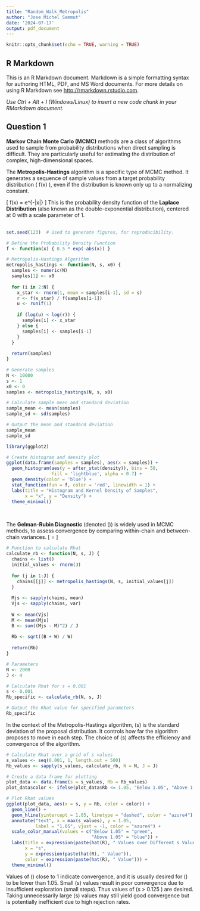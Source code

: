```yaml
---
title: "Random_Walk_Metropolis"
author: "Jose Michel Sammut"
date: '2024-07-17'
output: pdf_document
---
```


```r
knitr::opts_chunk$set(echo = TRUE, warning = TRUE)
```

## R Markdown


This is an R Markdown document. Markdown is a simple formatting syntax for authoring HTML, PDF, and MS Word documents. For more details on using R Markdown see <http://rmarkdown.rstudio.com>.

*Use Ctrl + Alt + I (Windows/Linux) to insert a new code chunk in your RMarkdown document.*

## Question 1

**Markov Chain Monte Carlo (MCMC)** methods are a class of algorithms used to sample from probability distributions when direct sampling is difficult. They are particularly useful for estimating the distribution of complex, high-dimensional spaces.

The **Metropolis-Hastings** algorithm is a specific type of MCMC method. It generates a sequence of sample values from a target probability distribution \( f(x) \), even if the distribution is known only up to a normalizing constant.

\[
\mathbf{Target \ Distribution:} \quad f(x) = \frac{1}{2} e^{-|x|}
\]
This is the probability density function of the **Laplace Distribution** (also known as the double-exponential distribution), centered at 0 with a scale parameter of 1.
\
\


```r
set.seed(123)  # Used to generate figures, for reproducibility.

# Define the Probability Density Function
f <- function(x) { 0.5 * exp(-abs(x)) }

# Metropolis-Hastings Algorithm
metropolis_hastings <- function(N, s, x0) {
  samples <- numeric(N)
  samples[1] <- x0
  
  for (i in 2:N) {
    x_star <- rnorm(1, mean = samples[i-1], sd = s)
    r <- f(x_star) / f(samples[i-1])
    u <- runif(1)
    
    if (log(u) < log(r)) {
      samples[i] <- x_star
    } else {
      samples[i] <- samples[i-1]
    }
  }
  
  return(samples)
}

# Generate samples
N <- 10000
s <- 1
x0 <- 0
samples <- metropolis_hastings(N, s, x0)

# Calculate sample mean and standard deviation
sample_mean <- mean(samples)
sample_sd <- sd(samples)

# Output the mean and standard deviation
sample_mean
sample_sd
```

```r
library(ggplot2)

# Create histogram and density plot
ggplot(data.frame(samples = samples), aes(x = samples)) +
  geom_histogram(aes(y = after_stat(density)), bins = 50, 
                 fill = 'lightblue', alpha = 0.7) +
  geom_density(color = 'blue') +
  stat_function(fun = f, color = 'red', linewidth = 1) +
  labs(title = "Histogram and Kernel Density of Samples",
       x = "x", y = "Density") +
  theme_minimal()

```

 <br /> 

The **Gelman-Rubin Diagnostic** (denoted \(\hat{R}\)) is widely used in MCMC methods, to assess convergence by comparing within-chain and between-chain variances. 
\[
\hat{R} = \sqrt{\frac{B + W}{W}} 
\]

```r
# Function to calculate Rhat
calculate_rb <- function(N, s, J) {
  chains <- list()
  initial_values <- rnorm(J)
  
  for (j in 1:J) {
    chains[[j]] <- metropolis_hastings(N, s, initial_values[j])
  }
  
  Mjs <- sapply(chains, mean)
  Vjs <- sapply(chains, var)
  
  W <- mean(Vjs)
  M <- mean(Mjs)
  B <- sum((Mjs - M)^2) / J
  
  Rb <- sqrt((B + W) / W)
  
  return(Rb)
}

# Parameters
N <- 2000
J <- 4

# Calculate Rhat for s = 0.001
s <- 0.001
Rb_specific <- calculate_rb(N, s, J)

# Output the Rhat value for specified parameters
Rb_specific
```

In the context of the Metropolis-Hastings algorithm, \(s\) is the standard deviation of the proposal distribution. It controls how far the algorithm proposes to move in each step. The choice of \(s\) affects the efficiency and convergence of the algorithm.

```r
# Calculate Rhat over a grid of s values
s_values <- seq(0.001, 1, length.out = 500)
Rb_values <- sapply(s_values, calculate_rb, N = N, J = J)

# Create a data frame for plotting
plot_data <- data.frame(s = s_values, Rb = Rb_values)
plot_data$color <- ifelse(plot_data$Rb <= 1.05, "Below 1.05", "Above 1.05")

# Plot Rhat values
ggplot(plot_data, aes(x = s, y = Rb, color = color)) +
  geom_line() +
  geom_hline(yintercept = 1.05, linetype = "dashed", color = "azure4") +
  annotate("text", x = max(s_values), y = 1.05, 
           label = "1.05", vjust = -1, color = "azure4") +
  scale_color_manual(values = c("Below 1.05" = "green", 
                                "Above 1.05" = "blue")) +
  labs(title = expression(paste(hat(R), " Values over Different s Values")),
       x = "s",
       y = expression(paste(hat(R), " Value")),
       color = expression(paste(hat(R), " Value"))) +
  theme_minimal()


```


Values of \(\hat{R}\) close to 1 indicate convergence, and it is usually desired for \(\hat{R}\) to be lower than 1.05. Small \(s\) values result in poor convergence due to insufficient exploration (small steps). Thus values of \(s > 0.125 \) are desired. Taking unnecessarily large \(s\) values may still yield good convergence but is potentially inefficient due to high rejection rates.
